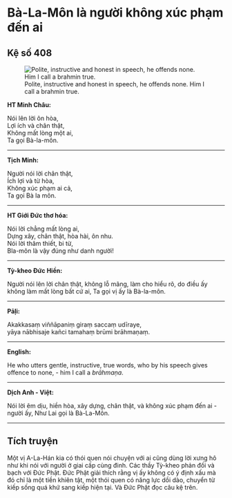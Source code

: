 # Bà-La-Môn là người không xúc phạm đến ai {- #ba-la-mon-la-nguoi-khong-xuc-pham-den-ai}

## Kệ số 408 {- #ke-so-408}

![Polite, instructive and honest in speech, he offends none. Him I call a brahmin true.](images/kinh-phap-cu-ke-so-408-dhammapada-verse-408.jpg){fig-align="center" .lightbox}

**HT Minh Châu:**

Nói lên lời ôn hòa,  
Lợi ích và chân thật,  
Không mất lòng một ai,  
Ta gọi Bà-la-môn.  

<hr class="divider">

**Tịch Minh:**

Người nói lời chân thật,  
Ích lợi và từ hòa,  
Không xúc phạm ai cả,  
Ta gọi Bà la môn.  

<hr class="divider">

**HT Giới Đức thơ hóa:**

Nói lời chẳng mất lòng ai,  
Dựng xây, chân thật, hòa hài, ôn nhu.  
Nói lời thâm thiết, bi từ,  
Bla-môn là vậy đúng như danh người!  

<hr class="divider">

**Tỳ-kheo Đức Hiền:**

Người nói lên lời chân thật, không lỗ mãng, làm cho hiểu rõ, do điều ấy không làm mất lòng bất cứ ai, Ta gọi vị ấy là Bà-la-môn.  

<hr class="divider">

**Pāḷi:**

Akakkasaṃ viññāpaniṃ giraṃ saccaṃ udīraye,  
yāya nābhisaje kañci tamahaṃ brūmi brāhmaṇaṃ.  

<hr class="divider">

**English:**

He who utters gentle, instructive, true words,
who by his speech gives offence to none,
- him I call a *brāhmaṇa*.

<hr class="divider">

**Dịch Anh - Việt:**

Nói lời êm dịu, hiền hòa, xây dựng, chân thật, và không xúc phạm đến ai - người ấy, Như Lai gọi là Bà-La-Môn.  

<hr class="divider">

## Tích truyện {- #tich-truyen}

Một vị A-La-Hán kia có thói quen nói chuyện với ai cũng dùng lời xưng hô như khi nói với người ở giai cấp cùng đinh. Các thầy Tỳ-kheo phản đối và bạch với Ðức Phật. Ðức Phật giải thích rằng vị ấy không có ý định xấu mà đó chỉ là một tiền khiên tật, một thói quen có năng lực dồi dào, chuyển từ kiếp sống quá khứ sang kiếp hiện tại. Và Ðức Phật đọc câu kệ trên.